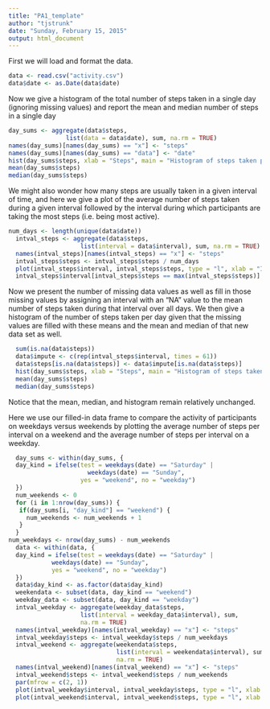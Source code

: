 ```yaml
---
title: "PA1_template"
author: "tjstrunk"
date: "Sunday, February 15, 2015"
output: html_document
---
```


First we will load and format the data.

```r
data <- read.csv("activity.csv")
data$date <- as.Date(data$date)
```

Now we give a histogram of the total number of steps taken in a single day (ignoring missing values) and report the mean and median number of steps in a single day

```r
day_sums <- aggregate(data$steps, 
                list(data = data$date), sum, na.rm = TRUE)
names(day_sums)[names(day_sums) == "x"] <- "steps"
names(day_sums)[names(day_sums) == "data"] <- "date"
hist(day_sums$steps, xlab = "Steps", main = "Histogram of steps taken per day")
mean(day_sums$steps)
median(day_sums$steps)
```

We might also wonder how many steps are usually taken in a given interval of time, and here we give a plot of the average number of steps taken during a given interval followed by the interval during which participants are taking the most steps (i.e. being most active).

```r
num_days <- length(unique(data$date))
  intval_steps <- aggregate(data$steps, 
                    list(interval = data$interval), sum, na.rm = TRUE)
  names(intval_steps)[names(intval_steps) == "x"] <- "steps"
  intval_steps$steps <- intval_steps$steps / num_days
  plot(intval_steps$interval, intval_steps$steps, type = "l", xlab = "Interval", ylab = "Steps Taken")
  intval_steps$interval[intval_steps$steps == max(intval_steps$steps)]
```

Now we present the number of missing data values as well as fill in those missing values by assigning an interval with an "NA" value to the mean number of steps taken during that interval over all days. We then give a histogram of the number of steps taken per day given that the missing values are filled with these means and the mean and median of that new data set as well.

```r
  sum(is.na(data$steps))
  data$impute <- c(rep(intval_steps$interval, times = 61))
  data$steps[is.na(data$steps)] <- data$impute[is.na(data$steps)]
  hist(day_sums$steps, xlab = "Steps", main = "Histogram of steps taken per day")
  mean(day_sums$steps)
  median(day_sums$steps)
```

Notice that the mean, median, and histogram remain relatively unchanged.

Here we use our filled-in data frame to compare the activity of participants on weekdays versus weekends by plotting the average number of steps per interval on a weekend and the average number of steps per interval on a weekday.

```r
  day_sums <- within(day_sums, {
  day_kind = ifelse(test = weekdays(date) == "Saturday" |
                      weekdays(date) == "Sunday", 
                    yes = "weekend", no = "weekday")
  })
  num_weekends <- 0
  for (i in 1:nrow(day_sums)) {
   if(day_sums[i, "day_kind"] == "weekend") {
     num_weekends <- num_weekends + 1
   }
  }
num_weekdays <- nrow(day_sums) - num_weekends
  data <- within(data, {
  day_kind = ifelse(test = weekdays(date) == "Saturday" |
            weekdays(date) == "Sunday", 
            yes = "weekend", no = "weekday")
  })
  data$day_kind <- as.factor(data$day_kind)
  weekendata <- subset(data, day_kind == "weekend")
  weekday_data <- subset(data, day_kind == "weekday")
  intval_weekday <- aggregate(weekday_data$steps, 
                    list(interval = weekday_data$interval), sum, 
                    na.rm = TRUE)
  names(intval_weekday)[names(intval_weekday) == "x"] <- "steps"
  intval_weekday$steps <- intval_weekday$steps / num_weekdays
  intval_weekend <- aggregate(weekendata$steps, 
                              list(interval = weekendata$interval), sum, 
                              na.rm = TRUE)
  names(intval_weekend)[names(intval_weekend) == "x"] <- "steps"
  intval_weekend$steps <- intval_weekend$steps / num_weekends
  par(mfrow = c(2, 1))
  plot(intval_weekday$interval, intval_weekday$steps, type = "l", xlab = "Interval", ylab = "Steps Taken", main = "Steps Taken on Weekdays")
  plot(intval_weekend$interval, intval_weekend$steps, type = "l", xlab = "Interval", ylab = "Steps Taken", main = "Steps Taken on Weekends")

```